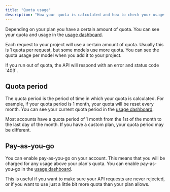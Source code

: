 ```yaml
---
title: "Quota usage"
description: "How your quota is calculated and how to check your usage."
---
```


Depending on your plan you have a certain amount of quota. You can see your quota and usage in the [usage dashboard](https://moderationapi.com/app/usage).<br />

Each request to your project will use a certain amount of quota. Usually this is 1 quota per request, but some models use more quota. You can see the quota usage per model when you add it to your project.<br />

<Warning>
  If you run out of quota, the API will respond with an error and status code
  `403`.
</Warning>

## Quota period

The quota period is the period of time in which your quota is calculated. For example, if your quota period is 1 month, your quota will be reset every month. You can see your current quota period in the [usage dashboard](https://moderationapi.com/app/usage).<br />

Most accounts have a quota period of 1 month from the 1st of the month to the last day of the month. If you have a custom plan, your quota period may be different.

## Pay-as-you-go

You can enable pay-as-you-go on your account. This means that you will be charged for any usage above your plan's quota. You can enable pay-as-you-go in the [usage dashboard](https://moderationapi.com/app/usage).<br />

This is useful if you want to make sure your API requests are never rejected, or if you want to use just a little bit more quota than your plan allows.
